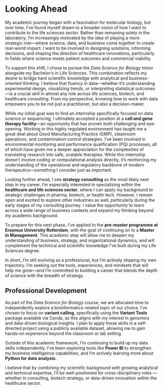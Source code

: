 # Looking Ahead

My academic journey began with a fascination for molecular biology, but over time, I’ve found myself drawn to a broader vision of how I want to contribute to the life sciences sector. Rather than remaining solely in the laboratory, I’m increasingly motivated by the idea of playing a more strategic role—where science, data, and business come together to create real-world impact. I want to be involved in designing solutions, informing decisions, and shaping the direction of healthcare innovations, particularly in fields where science meets patient outcomes and commercial viability.

To support this shift, I chose to pursue the *Data Science for Biology* minor alongside my Bachelor’s in Life Sciences. This combination reflects my desire to bridge hard scientific knowledge with analytical and business-oriented thinking. I believe that fluency in data—whether it’s understanding experimental design, visualizing trends, or interpreting statistical outcomes—is a crucial skill in almost any role across life sciences, biotech, and healthcare consulting. From my perspective, knowing how to work with data empowers you to be not just a practitioner, but also a decision-maker.

While my initial goal was to find an internship specifically focused on data science or sequencing, I ultimately accepted a position at a **cell and gene therapy facility**—an opportunity that has proven both challenging and eye-opening. Working in this highly regulated environment has taught me a great deal about Good Manufacturing Practice (GMP), cleanroom operations, and contamination control strategies. I’ve been involved in environmental monitoring and performance qualification (PQ) processes, all of which have given me a deeper appreciation for the complexities of translating research into safe, scalable therapies. While this internship doesn’t involve coding or computational analysis directly, it’s reinforcing my understanding of the operational and regulatory backbone of modern therapeutics—something I consider just as important.

Looking further ahead, I see **strategy consulting** as the most likely next step in my career. I’m especially interested in specializing within the **healthcare and life sciences sector**, where I can apply my background to strategic challenges in pharma, biotech, or health tech. However, I remain open and excited to explore other industries as well, particularly during the early stages of my consulting journey. I value the opportunity to learn across a wide range of business contexts and expand my thinking beyond my academic background.

To prepare for this next phase, I’ve applied to the **pre-master programme at Erasmus University Rotterdam**, with the goal of continuing on to a **Master in Management**. This academic step will allow me to deepen my understanding of business, strategy, and organizational dynamics, and will complement the technical and scientific knowledge I’ve built during my Life Sciences degree.

In short, I’m still evolving as a professional, but I’m actively shaping my own trajectory. I’m seeking out the tools, experiences, and mindsets that will help me grow—and I’m committed to building a career that blends the depth of science with the breadth of strategy.

## Professional Development {-}

As part of the *Data Science for Biology* course, we are allocated time to independently explore a bioinformatics-related topic of our choice. I’ve chosen to focus on **variant calling**, specifically using the **Variant Tools** package available via Conda, as this aligns with my interest in genomics and data-driven biological insights. I plan to apply these skills in a self-directed project using a publicly available dataset, allowing me to gain hands-on experience beyond the classroom or lab setting. 

Outside of this academic framework, I’m continuing to build up my data skills independently. I’ve been exploring tools like **Power BI** to strengthen my business intelligence capabilities, and I'm actively learning more about **Python for data analysis**. 

I believe that by combining my scientific background with growing analytical and technical expertise, I’ll be well-positioned for cross-disciplinary roles — whether in consulting, biotech strategy, or data-driven innovation within the healthcare sector.
